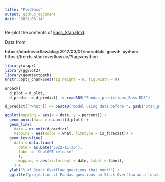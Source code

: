 ```yaml
---
title: "PlotBass"
output: github_document
date: "2025-03-14"
---
```


Re-plot the contents of [Bass_Stan.Rmd](Bass_Stan.Rmd).

Data from:

https://stackoverflow.blog/2017/09/06/incredible-growth-python/
https://trends.stackoverflow.co/?tags=python



```r
library(wrapr)
library(ggplot2)
library(geomtextpath)
knitr::opts_chunk$set(fig.height = 6, fig.width = 9)
```

```r
unpack[
  d_plot = d_plot, 
  d_predict = d_predict] := readRDS("Pandas_predictions_Bass.RDS")
```

```r
d_predict[["what"]] <- paste0("model using data before ", gsub("Stan_pred_", "", d_predict$what, fixed = TRUE))
```


```r

ggplot(mapping = aes(x = date, y = percent)) +
  geom_point(data = na.omit(d_plot)) +
  geom_line(
    data = na.omit(d_predict),
    mapping = aes(color = what, linetype = is_forecast)) +
  geom_textvline(
    data = data.frame(
      date = as.Date('2022-11-30'),
      label = 'ChatGPT release'
      ),
      mapping = aes(xintercept = date, label = label),
    ) + 
  ylab("% of Stack Overflow questions that month") + 
  ggtitle("projection of Pandas questions on Stack Overflow as a function of training date")
```

